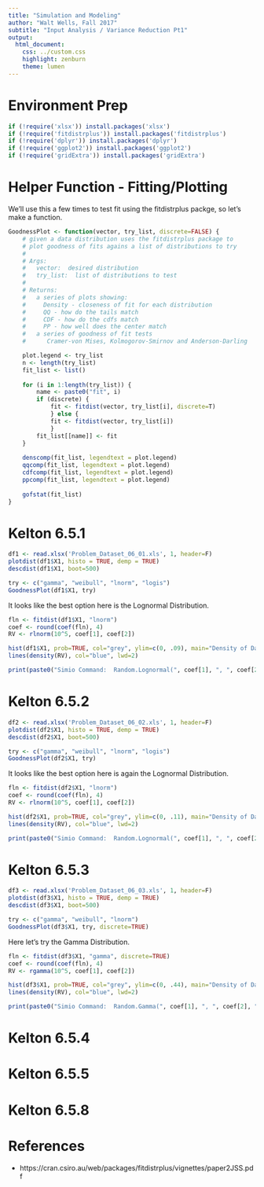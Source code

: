 ```yaml
---
title: "Simulation and Modeling"
author: "Walt Wells, Fall 2017"
subtitle: "Input Analysis / Variance Reduction Pt1"
output:
  html_document:
    css: ../custom.css
    highlight: zenburn
    theme: lumen
---
```


# Environment Prep

```r
if (!require('xlsx')) install.packages('xlsx')
if (!require('fitdistrplus')) install.packages('fitdistrplus')
if (!require('dplyr')) install.packages('dplyr')
if (!require('ggplot2')) install.packages('ggplot2')
if (!require('gridExtra')) install.packages('gridExtra')
```

# Helper Function - Fitting/Plotting

We'll use this a few times to test fit using the fitdistrplus packge, so let's make a function. 

```r
GoodnessPlot <- function(vector, try_list, discrete=FALSE) {
    # given a data distribution uses the fitdistrplus package to 
    # plot goodness of fits agains a list of distributions to try
    #
    # Args: 
    #   vector:  desired distribution
    #   try_list:  list of distributions to test
    #
    # Returns:
    #   a series of plots showing:
    #     Density - closeness of fit for each distribution
    #     QQ - how do the tails match
    #     CDF - how do the cdfs match
    #     PP - how well does the center match
    #   a series of goodness of fit tests
    #      Cramer-von Mises, Kolmogorov-Smirnov and Anderson-Darling

    plot.legend <- try_list
    n <- length(try_list)
    fit_list <- list()
    
    for (i in 1:length(try_list)) {
        name <- paste0("fit", i)
        if (discrete) {
            fit <- fitdist(vector, try_list[i], discrete=T) 
            } else {
            fit <- fitdist(vector, try_list[i])
            }
        fit_list[[name]] <- fit
    }
    
    denscomp(fit_list, legendtext = plot.legend)
    qqcomp(fit_list, legendtext = plot.legend)
    cdfcomp(fit_list, legendtext = plot.legend)
    ppcomp(fit_list, legendtext = plot.legend)
    
    gofstat(fit_list)
}

```


# Kelton 6.5.1

```r
df1 <- read.xlsx('Problem_Dataset_06_01.xls', 1, header=F)
plotdist(df1$X1, histo = TRUE, demp = TRUE)
descdist(df1$X1, boot=500)

try <- c("gamma", "weibull", "lnorm", "logis")
GoodnessPlot(df1$X1, try)
```

It looks like the best option here is the Lognormal Distribution.  

```r
fln <- fitdist(df1$X1, "lnorm")
coef <- round(coef(fln), 4)
RV <- rlnorm(10^5, coef[1], coef[2])

hist(df1$X1, prob=TRUE, col="grey", ylim=c(0, .09), main="Density of Data vs Fit of Chosen Distribution")
lines(density(RV), col="blue", lwd=2) 

print(paste0("Simio Command:  Random.Lognormal(", coef[1], ", ", coef[2], ")"))
```


# Kelton 6.5.2

```r
df2 <- read.xlsx('Problem_Dataset_06_02.xls', 1, header=F)
plotdist(df2$X1, histo = TRUE, demp = TRUE)
descdist(df2$X1, boot=500)

try <- c("gamma", "weibull", "lnorm", "logis")
GoodnessPlot(df2$X1, try)
```

It looks like the best option here is again the Lognormal Distribution.  

```r
fln <- fitdist(df2$X1, "lnorm")
coef <- round(coef(fln), 4)
RV <- rlnorm(10^5, coef[1], coef[2])

hist(df2$X1, prob=TRUE, col="grey", ylim=c(0, .11), main="Density of Data vs Fit of Chosen Distribution")
lines(density(RV), col="blue", lwd=2) 

print(paste0("Simio Command:  Random.Lognormal(", coef[1], ", ", coef[2], ")"))
```

# Kelton 6.5.3

```r
df3 <- read.xlsx('Problem_Dataset_06_03.xls', 1, header=F)
plotdist(df3$X1, histo = TRUE, demp = TRUE)
descdist(df3$X1, boot=500)

try <- c("gamma", "weibull", "lnorm")
GoodnessPlot(df3$X1, try, discrete=TRUE)
```

Here let's try the Gamma Distribution.

```r
fln <- fitdist(df3$X1, "gamma", discrete=TRUE)
coef <- round(coef(fln), 4)
RV <- rgamma(10^5, coef[1], coef[2])

hist(df3$X1, prob=TRUE, col="grey", ylim=c(0, .44), main="Density of Data vs Fit of Chosen Distribution")
lines(density(RV), col="blue", lwd=2) 

print(paste0("Simio Command:  Random.Gamma(", coef[1], ", ", coef[2], ")"))
```

# Kelton 6.5.4



# Kelton 6.5.5


# Kelton 6.5.8



# References

* https://cran.csiro.au/web/packages/fitdistrplus/vignettes/paper2JSS.pdf